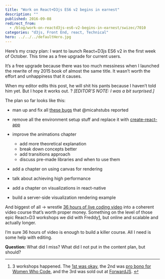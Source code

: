 ```yaml
---
title: "Work on React+D3js ES6 v2 begins in earnest"
description: ""
published: 2016-09-08
redirect_from:
  - /blog/work-on-reactd3js-es6-v2-begins-in-earnest/swizec/7010
categories: "d3js, Front End, react, Technical"
hero: ../../../defaultHero.jpg
---
```


Here’s my crazy plan: I want to launch React+D3js ES6 v2 in the first week of October. This time as a free upgrade for current users.

It’s a free upgrade because there was too much messiness when I launched the rewrite of my 2015 book of almost the same title. It wasn’t worth the effort and unhappiness that it causes.

When my editor edits this post, he will shit his pants because I haven’t told him yet. But I hope it works out. ? _\[EDITOR’S NOTE: I was a bit surprised.]_

The plan so far looks like this:

- man up and fix all [these bugs](https://github.com/Swizec/react-d3js-es6-ebook/issues) that @micahstubs reported

- remove all the environment setup stuff and replace it with [create-react-app](https://facebook.github.io/react/blog/2016/07/22/create-apps-with-no-configuration.html)

- improve the animations chapter

  - add more theoretical explanation
  - break down concepts better
  - add transitions approach
  - discuss pre-made libraries and when to use them

- add a chapter on using canvas for rendering

- talk about achieving high performance

- add a chapter on visualizations in react-native

- build a server-side visualization rendering example

And biggest of all → wrestle [36 hours of live coding video](https://www.livecoding.tv/swizec/) into a coherent video course that’s worth proper money. Something on the level of those epic React+D3 workshops we did with Freddy[1](#fn1-20846 "see footnote"), but online and scalable and actually longer.

I’m sure 36 hours of video is enough to build a killer course. All I need is some help with editing.

**Question:** What did I miss? What did I not put in the content plan, but should?

---

1.  3 workshops happened. The [1st was okay](https://swizec.com/blog/things-i-learned-from-doing-my-first-workshop/), the 2nd was [pro bono for Women Who Code](http://www.meetup.com/Women-Who-Code-SF/events/232366807/), and the 3rd was sold out at [ForwardJS](https://forwardjs.com/). [↩︎](#fnr1-20846 "return to article")
